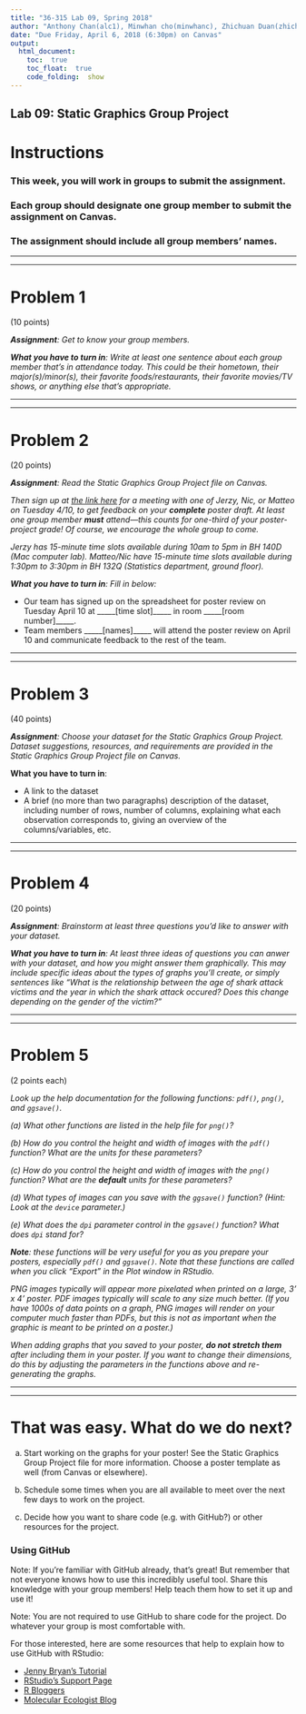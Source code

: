 ```yaml
---
title: "36-315 Lab 09, Spring 2018"
author: "Anthony Chan(alc1), Minwhan cho(minwhanc), Zhichuan Duan(zhichuad), Devansh Kukreja(dkukreja)"
date: "Due Friday, April 6, 2018 (6:30pm) on Canvas"
output: 
  html_document:
    toc:  true
    toc_float:  true
    code_folding:  show
---
```



##  Lab 09:  Static Graphics Group Project


#  Instructions

###  This week, you will work in groups to submit the assignment.

###  Each group should designate one group member to submit the assignment on Canvas.

###  The assignment should include all group members' names.


***
***


#  Problem 1

(10 points)

***Assignment**:  Get to know your group members.*

***What you have to turn in**:  Write at least one sentence about each group member that's in attendance today.  This could be their hometown, their major(s)/minor(s), their favorite foods/restaurants, their favorite movies/TV shows, or anything else that's appropriate.*

***
***

#  Problem 2

(20 points)

***Assignment**:  Read the Static Graphics Group Project file on Canvas.*

*Then sign up at [the link here](https://docs.google.com/spreadsheets/d/1y63NVm0R6NbUKmHmHTO_l0_EdOgVf4KYWgZedYAirEQ/edit?usp=sharing) for a meeting with one of Jerzy, Nic, or Matteo on Tuesday 4/10, to get feedback on your **complete** poster draft. At least one group member **must** attend---this counts for one-third of your poster-project grade! Of course, we encourage the whole group to come.*

*Jerzy has 15-minute time slots available during 10am to 5pm in BH 140D (Mac computer lab). Matteo/Nic have 15-minute time slots available during 1:30pm to 3:30pm in BH 132Q (Statistics department, ground floor).*

***What you have to turn in**:  Fill in below:*

* Our team has signed up on the spreadsheet for poster review on Tuesday April 10 at _____[time slot]_____ in room _____[room number]_____.
* Team members _____[names]_____ will attend the poster review on April 10 and communicate feedback to the rest of the team.

***
***


#  Problem 3

(40 points)

***Assignment**:  Choose your dataset for the Static Graphics Group Project.  Dataset suggestions, resources, and requirements are provided in the Static Graphics Group Project file on Canvas.*

**What you have to turn in**:  

+  A link to the dataset
+  A brief (no more than two paragraphs) description of the dataset, including number of rows, number of columns, explaining what each observation corresponds to, giving an overview of the columns/variables, etc.

***
***



#  Problem 4

(20 points)

***Assignment**:  Brainstorm at least three questions you'd like to answer with your dataset.*

***What you have to turn in**:  At least three ideas of questions you can anwer with your dataset, and how you might answer them graphically.  This may include specific ideas about the types of graphs you'll create, or simply sentences like "What is the relationship between the age of shark attack victims and the year in which the shark attack occured?  Does this change depending on the gender of the victim?"*



***
***


#  Problem 5

(2 points each)

*Look up the help documentation for the following functions:  `pdf()`, `png()`, and `ggsave()`.*

*(a)  What other functions are listed in the help file for `png()`?*

*(b)  How do you control the height and width of images with the `pdf()` function?  What are the units for these parameters?*

*(c)  How do you control the height and width of images with the `png()` function?  What are the **default** units for these parameters?*

*(d)  What types of images can you save with the `ggsave()` function?  (Hint:  Look at the `device` parameter.)*

*(e)  What does the `dpi` parameter control in the `ggsave()` function?  What does `dpi` stand for?*


***Note**: these functions will be very useful for you as you prepare your posters, especially `pdf()` and `ggsave()`.  Note that these functions are called when you click "Export" in the Plot window in RStudio.*

*PNG images typically will appear more pixelated when printed on a large, 3' x 4' poster.  PDF images typically will scale to any size much better. (If you have 1000s of data points on a graph, PNG images will render on your computer much faster than PDFs, but this is not as important when the graphic is meant to be printed on a poster.)*

*When adding graphs that you saved to your poster, **do not stretch them** after including them in your poster.  If you want to change their dimensions, do this by adjusting the parameters in the functions above and re-generating the graphs.*

***
***



#  That was easy.  What do we do next?

(a)  Start working on the graphs for your poster!  See the Static Graphics Group Project file for more information. Choose a poster template as well (from Canvas or elsewhere).

(b)  Schedule some times when you are all available to meet over the next few days to work on the project.

(c)  Decide how you want to share code (e.g. with GitHub?) or other resources for the project.  


###  Using GitHub

Note:  If you're familiar with GitHub already, that's great!  But remember that not everyone knows how to use this incredibly useful tool.  Share this knowledge with your group members!  Help teach them how to set it up and use it!

Note:  You are not required to use GitHub to share code for the project.  Do whatever your group is most comfortable with.

For those interested, here are some resources that help to explain how to use GitHub with RStudio:

+  [Jenny Bryan's Tutorial](https://jennybc.github.io/2014-05-12-ubc/ubc-r/session03_git.html)
+  [RStudio's Support Page](https://support.rstudio.com/hc/en-us/articles/200532077-Version-Control-with-Git-and-SVN)
+  [R Bloggers](https://www.r-bloggers.com/rstudio-and-github/)
+  [Molecular Ecologist Blog](http://www.molecularecologist.com/2013/11/using-github-with-r-and-rstudio/)



